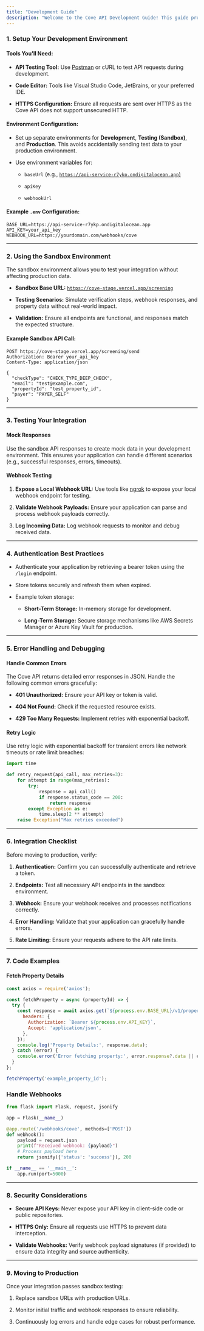 ```yaml
---
title: "Development Guide"
description: "Welcome to the Cove API Development Guide! This guide provides key tips and best practices for a seamless integration process."
---
```


### 1. **Setup Your Development Environment**

#### Tools You'll Need:

* **API Testing Tool:** Use [Postman](https://www.postman.com/) or cURL to test API requests during development.

* **Code Editor:** Tools like Visual Studio Code, JetBrains, or your preferred IDE.

* **HTTPS Configuration:** Ensure all requests are sent over HTTPS as the Cove API does not support unsecured HTTP.

#### Environment Configuration:

* Set up separate environments for **Development**, **Testing (Sandbox)**, and **Production**. This avoids accidentally sending test data to your production environment.

* Use environment variables for:

  * `baseUrl` (e.g., [`https://api-service-r7ykp.ondigitalocean.app`)](https://api-service-r7ykp.ondigitalocean.app\))

  * `apiKey`

  * `webhookUrl`

#### Example `.env` Configuration:

```
BASE_URL=https://api-service-r7ykp.ondigitalocean.app
API_KEY=your_api_key
WEBHOOK_URL=https://yourdomain.com/webhooks/cove

```

***

### 2. **Using the Sandbox Environment**

The sandbox environment allows you to test your integration without affecting production data.

* **Sandbox Base URL:** [`https://cove-stage.vercel.app/screening`](https://cove-stage.vercel.app/screening)

* **Testing Scenarios:** Simulate verification steps, webhook responses, and property data without real-world impact.

* **Validation:** Ensure all endpoints are functional, and responses match the expected structure.

#### Example Sandbox API Call:

```http
POST https://cove-stage.vercel.app/screening/send
Authorization: Bearer your_api_key
Content-Type: application/json

{
  "checkType": "CHECK_TYPE_DEEP_CHECK",
  "email": "test@example.com",
  "propertyId": "test_property_id",
  "payer": "PAYER_SELF"
}

```

***

### 3. **Testing Your Integration**

#### Mock Responses

Use the sandbox API responses to create mock data in your development environment. This ensures your application can handle different scenarios (e.g., successful responses, errors, timeouts).

#### Webhook Testing

1. **Expose a Local Webhook URL:** Use tools like [ngrok](https://ngrok.com/) to expose your local webhook endpoint for testing.

2. **Validate Webhook Payloads:** Ensure your application can parse and process webhook payloads correctly.

3. **Log Incoming Data:** Log webhook requests to monitor and debug received data.

***

### 4. **Authentication Best Practices**

* Authenticate your application by retrieving a bearer token using the `/login` endpoint.

* Store tokens securely and refresh them when expired.

* Example token storage:

  * **Short-Term Storage:** In-memory storage for development.

  * **Long-Term Storage:** Secure storage mechanisms like AWS Secrets Manager or Azure Key Vault for production.

***

### 5. **Error Handling and Debugging**

#### Handle Common Errors

The Cove API returns detailed error responses in JSON. Handle the following common errors gracefully:

* **401 Unauthorized:** Ensure your API key or token is valid.

* **404 Not Found:** Check if the requested resource exists.

* **429 Too Many Requests:** Implement retries with exponential backoff.

#### Retry Logic

Use retry logic with exponential backoff for transient errors like network timeouts or rate limit breaches:&#x20;

```python
import time

def retry_request(api_call, max_retries=3):
    for attempt in range(max_retries):
        try:
            response = api_call()
            if response.status_code == 200:
                return response
        except Exception as e:
            time.sleep(2 ** attempt)
    raise Exception("Max retries exceeded")
```

***

### 6. **Integration Checklist**

Before moving to production, verify:

1. **Authentication:** Confirm you can successfully authenticate and retrieve a token.

2. **Endpoints:** Test all necessary API endpoints in the sandbox environment.

3. **Webhook:** Ensure your webhook receives and processes notifications correctly.

4. **Error Handling:** Validate that your application can gracefully handle errors.

5. **Rate Limiting:** Ensure your requests adhere to the API rate limits.

***

### 7. **Code Examples**

#### Fetch Property Details

```javascript
const axios = require('axios');

const fetchProperty = async (propertyId) => {
  try {
    const response = await axios.get(`${process.env.BASE_URL}/v1/property/${propertyId}`, {
      headers: {
        Authorization: `Bearer ${process.env.API_KEY}`,
        Accept: 'application/json',
      },
    });
    console.log('Property Details:', response.data);
  } catch (error) {
    console.error('Error fetching property:', error.response?.data || error.message);
  }
};

fetchProperty('example_property_id');
```

### Handle Webhooks

```python
from flask import Flask, request, jsonify

app = Flask(__name__)

@app.route('/webhooks/cove', methods=['POST'])
def webhook():
    payload = request.json
    print(f"Received webhook: {payload}")
    # Process payload here
    return jsonify({'status': 'success'}), 200

if __name__ == '__main__':
    app.run(port=5000)
```

***

### 8. **Security Considerations**

* **Secure API Keys:** Never expose your API key in client-side code or public repositories.

* **HTTPS Only:** Ensure all requests use HTTPS to prevent data interception.

* **Validate Webhooks:** Verify webhook payload signatures (if provided) to ensure data integrity and source authenticity.

***

### 9. **Moving to Production**

Once your integration passes sandbox testing:

1. Replace sandbox URLs with production URLs.

2. Monitor initial traffic and webhook responses to ensure reliability.

3. Continuously log errors and handle edge cases for robust performance.